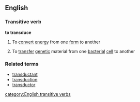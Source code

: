 ==English==
===Transitive verb===
'''to transduce'''
# To [[convert]] [[energy]] from one [[form]] to another
#{{biology}} To [[transfer]] [[genetic]] material from one [[bacterial]] [[cell]] to another
===Related terms===
*[[transductant]]
*[[transduction]]
*[[transductor]]
[[category:English transitive verbs]]